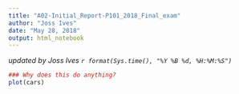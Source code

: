 ```yaml
---
title: "A02-Initial_Report-P101_2018_Final_exam"
author: "Joss Ives"
date: "May 28, 2018"
output: html_notebook
---
```

*updated by Joss Ives `r format(Sys.time(), "%Y %B %d, %H:%M:%S")`*

```r
### Why does this do anything?
plot(cars)
```

